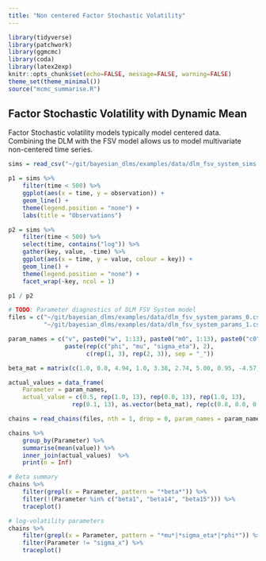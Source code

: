 ```yaml
---
title: "Non centered Factor Stochastic Volatility"
---
```


```r
library(tidyverse)
library(patchwork)
library(ggmcmc)
library(coda)
library(latex2exp)
knitr::opts_chunk$set(echo=FALSE, message=FALSE, warning=FALSE)
theme_set(theme_minimal())
source("mcmc_summarise.R")
```

## Factor Stochastic Volatility with Dynamic Mean

Factor Stochastic volatility models typically model centered data. Combining the DLM with the FSV model allows us to model multivariate non-centered time series.

```r
sims = read_csv("~/git/bayesian_dlms/examples/data/dlm_fsv_system_sims.csv")

p1 = sims %>%
    filter(time < 500) %>%
    ggplot(aes(x = time, y = observation)) +
    geom_line() +
    theme(legend.position = "none") +
    labs(title = "Observations")

p2 = sims %>%
    filter(time < 500) %>%
    select(time, contains("log")) %>%
    gather(key, value, -time) %>%
    ggplot(aes(x = time, y = value, colour = key)) +
    geom_line() +
    theme(legend.position = "none") +
    facet_wrap(~key, ncol = 1)

p1 / p2
```

```r
# TODO: Parameter diagnostics of DLM FSV System model
files = c("~/git/bayesian_dlms/examples/data/dlm_fsv_system_params_0.csv",
          "~/git/bayesian_dlms/examples/data/dlm_fsv_system_params_1.csv")

param_names = c("v", paste0("w", 1:13), paste0("m0", 1:13), paste0("c0", 1:13), paste0("sigma_x", 1:13), paste0("beta", 1:26),
                paste(rep(c("phi", "mu", "sigma_eta"), 2),
                      c(rep(1, 3), rep(2, 3)), sep = "_"))

beta_mat = matrix(c(1.0, 0.0, 4.94, 1.0, 3.38, 2.74, 5.00, 0.95, -4.57, -7.4, -0.12, 8.2, 1.35, -2.8, -10.61, -2.2, -1.39, -0.75, 2.15, 0.31, -1.16, 1.46, 2.07, 2.18, 12.52, -4.0), ncol = 2, byrow = T)

actual_values = data_frame(
    Parameter = param_names,
    actual_value = c(0.5, rep(1.0, 13), rep(0.0, 13), rep(1.0, 13),
                  rep(0.1, 13), as.vector(beta_mat), rep(c(0.8, 0.0, 0.2), 2)))

chains = read_chains(files, nth = 1, drop = 0, param_names = param_names)

chains %>%
    group_by(Parameter) %>%
    summarise(mean(value)) %>%
    inner_join(actual_values)  %>%
    print(n = Inf)
```


```r
# Beta summary
chains %>%
    filter(grepl(x = Parameter, pattern = "*beta*")) %>%
    filter(!(Parameter %in% c("beta1", "beta14", "beta15"))) %>%
    traceplot()
```

```r
# log-volatility parameters
chains %>%
    filter(grepl(x = Parameter, pattern = "*mu*|*sigma_eta*|*phi*")) %>%
    filter(Parameter != "sigma_x") %>%
    traceplot()
```